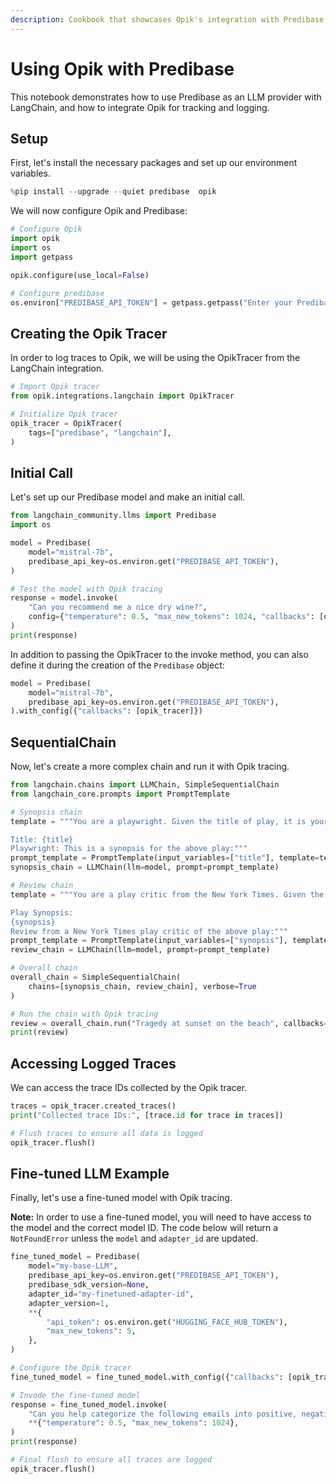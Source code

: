 ```yaml
---
description: Cookbook that showcases Opik's integration with Predibase
---
```


# Using Opik with Predibase

This notebook demonstrates how to use Predibase as an LLM provider with LangChain, and how to integrate Opik for tracking and logging.

## Setup

First, let's install the necessary packages and set up our environment variables.


```python
%pip install --upgrade --quiet predibase  opik
```

We will now configure Opik and Predibase:


```python
# Configure Opik
import opik
import os
import getpass

opik.configure(use_local=False)

# Configure predibase
os.environ["PREDIBASE_API_TOKEN"] = getpass.getpass("Enter your Predibase API token")
```

## Creating the Opik Tracer

In order to log traces to Opik, we will be using the OpikTracer from the LangChain integration.


```python
# Import Opik tracer
from opik.integrations.langchain import OpikTracer

# Initialize Opik tracer
opik_tracer = OpikTracer(
    tags=["predibase", "langchain"],
)
```

## Initial Call

Let's set up our Predibase model and make an initial call.


```python
from langchain_community.llms import Predibase
import os

model = Predibase(
    model="mistral-7b",
    predibase_api_key=os.environ.get("PREDIBASE_API_TOKEN"),
)

# Test the model with Opik tracing
response = model.invoke(
    "Can you recommend me a nice dry wine?",
    config={"temperature": 0.5, "max_new_tokens": 1024, "callbacks": [opik_tracer]},
)
print(response)
```

In addition to passing the OpikTracer to the invoke method, you can also define it during the creation of the `Predibase` object:

```python
model = Predibase(
    model="mistral-7b",
    predibase_api_key=os.environ.get("PREDIBASE_API_TOKEN"),
).with_config({"callbacks": [opik_tracer]})
```

## SequentialChain

Now, let's create a more complex chain and run it with Opik tracing.


```python
from langchain.chains import LLMChain, SimpleSequentialChain
from langchain_core.prompts import PromptTemplate

# Synopsis chain
template = """You are a playwright. Given the title of play, it is your job to write a synopsis for that title.

Title: {title}
Playwright: This is a synopsis for the above play:"""
prompt_template = PromptTemplate(input_variables=["title"], template=template)
synopsis_chain = LLMChain(llm=model, prompt=prompt_template)

# Review chain
template = """You are a play critic from the New York Times. Given the synopsis of play, it is your job to write a review for that play.

Play Synopsis:
{synopsis}
Review from a New York Times play critic of the above play:"""
prompt_template = PromptTemplate(input_variables=["synopsis"], template=template)
review_chain = LLMChain(llm=model, prompt=prompt_template)

# Overall chain
overall_chain = SimpleSequentialChain(
    chains=[synopsis_chain, review_chain], verbose=True
)

# Run the chain with Opik tracing
review = overall_chain.run("Tragedy at sunset on the beach", callbacks=[opik_tracer])
print(review)
```

## Accessing Logged Traces

We can access the trace IDs collected by the Opik tracer.


```python
traces = opik_tracer.created_traces()
print("Collected trace IDs:", [trace.id for trace in traces])

# Flush traces to ensure all data is logged
opik_tracer.flush()
```

## Fine-tuned LLM Example

Finally, let's use a fine-tuned model with Opik tracing.

**Note:** In order to use a fine-tuned model, you will need to have access to the model and the correct model ID. The code below will return a `NotFoundError` unless the `model` and `adapter_id` are updated.


```python
fine_tuned_model = Predibase(
    model="my-base-LLM",
    predibase_api_key=os.environ.get("PREDIBASE_API_TOKEN"),
    predibase_sdk_version=None,
    adapter_id="my-finetuned-adapter-id",
    adapter_version=1,
    **{
        "api_token": os.environ.get("HUGGING_FACE_HUB_TOKEN"),
        "max_new_tokens": 5,
    },
)

# Configure the Opik tracer
fine_tuned_model = fine_tuned_model.with_config({"callbacks": [opik_tracer]})

# Invode the fine-tuned model
response = fine_tuned_model.invoke(
    "Can you help categorize the following emails into positive, negative, and neutral?",
    **{"temperature": 0.5, "max_new_tokens": 1024},
)
print(response)

# Final flush to ensure all traces are logged
opik_tracer.flush()
```
